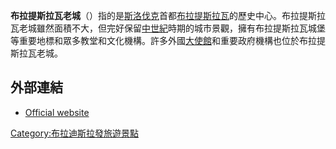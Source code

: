 '''布拉提斯拉瓦老城'''（{{lang-sk|Staré Mesto}}）指的是[[斯洛伐克|斯洛伐克]]首都[[布拉提斯拉瓦|布拉提斯拉瓦]]的歷史中心。布拉提斯拉瓦老城雖然面積不大，但完好保留[[中世紀|中世紀]]時期的城市景觀，擁有布拉提斯拉瓦城堡等重要地標和眾多教堂和文化機構。許多外國[[大使館|大使館]]和重要政府機構也位於布拉提斯拉瓦老城。

== 外部連結 ==
* [http://www.staremesto.sk Official website] {{Wayback|url=http://www.staremesto.sk/ |date=20210131171621 }} {{sk icon}}

{{European building-stub}}

[[Category:布拉迪斯拉發旅遊景點|Category:布拉迪斯拉發旅遊景點]]